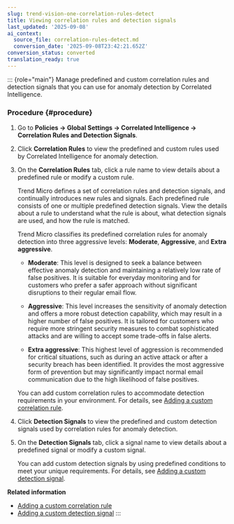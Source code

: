 ```yaml
---
slug: trend-vision-one-correlation-rules-detect
title: Viewing correlation rules and detection signals
last_updated: '2025-09-08'
ai_context:
  source_file: correlation-rules-detect.md
  conversion_date: '2025-09-08T23:42:21.652Z'
conversion_status: converted
translation_ready: true
---
```


::: {role="main"}
Manage predefined and custom correlation rules and detection signals that you can use for anomaly detection by Correlated Intelligence.

### Procedure {#procedure}

1.  Go to **Policies → Global Settings → Correlated Intelligence → Correlation Rules and Detection Signals**.

2.  Click **Correlation Rules** to view the predefined and custom rules used by Correlated Intelligence for anomaly detection.

3.  On the **Correlation Rules** tab, click a rule name to view details about a predefined rule or modify a custom rule.

    Trend Micro defines a set of correlation rules and detection signals, and continually introduces new rules and signals. Each predefined rule consists of one or multiple predefined detection signals. View the details about a rule to understand what the rule is about, what detection signals are used, and how the rule is matched.

    Trend Micro classifies its predefined correlation rules for anomaly detection into three aggressive levels: **Moderate**, **Aggressive**, and **Extra aggressive**.

    - **Moderate**: This level is designed to seek a balance between effective anomaly detection and maintaining a relatively low rate of false positives. It is suitable for everyday monitoring and for customers who prefer a safer approach without significant disruptions to their regular email flow.

    - **Aggressive**: This level increases the sensitivity of anomaly detection and offers a more robust detection capability, which may result in a higher number of false positives. It is tailored for customers who require more stringent security measures to combat sophisticated attacks and are willing to accept some trade-offs in false alerts.

    - **Extra aggressive**: This highest level of aggression is recommended for critical situations, such as during an active attack or after a security breach has been identified. It provides the most aggressive form of prevention but may significantly impact normal email communication due to the high likelihood of false positives.

    You can add custom correlation rules to accommodate detection requirements in your environment. For details, see [Adding a custom correlation rule](add-custom-correlation-rule.mdx).

4.  Click **Detection Signals** to view the predefined and custom detection signals used by correlation rules for anomaly detection.

5.  On the **Detection Signals** tab, click a signal name to view details about a predefined signal or modify a custom signal.

    You can add custom detection signals by using predefined conditions to meet your unique requirements. For details, see [Adding a custom detection signal](add-custom-detection-signal.mdx).

**Related information**

- [Adding a custom correlation rule](add-custom-correlation-rule.md "Add custom correlation rules to accommodate detection requirements in your environment.")
- [Adding a custom detection signal](add-custom-detection-signal.md "Add custom detection signals that are unique and critical to your environment.")
:::
